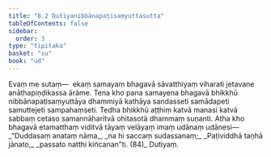 ```yaml
---
title: "8.2 Dutiyanibbānapaṭisaṃyuttasutta"
tableOfContents: false
sidebar:
  order: 3
type: "tipitaka"
basket: "su"
book: "ud"
---
```



<DynamicBreadcrumb />

<Division number="72" book="ud">

<Paragraph number="665" book="ud">
Evaṃ me sutaṃ—  ekaṃ samayaṃ bhagavā sāvatthiyaṃ viharati jetavane anāthapiṇḍikassa ārāme. Tena kho pana samayena bhagavā bhikkhū nibbānapaṭisaṃyuttāya dhammiyā kathāya sandasseti samādapeti samuttejeti sampahaṃseti. Tedha bhikkhū aṭṭhiṃ katvā manasi katvā sabbaṃ cetaso samannāharitvā ohitasotā dhammaṃ suṇanti.
</Paragraph>

<Paragraph number="666" book="ud">
Atha kho bhagavā etamatthaṃ viditvā tāyaṃ velāyaṃ imaṃ udānaṃ udānesi—
</Paragraph>

<Paragraph number="667" type="verses" book="ud">
_“Duddasaṃ anataṃ nāma,_  
_na hi saccaṃ sudassanaṃ;_  
_Paṭividdhā taṇhā jānato,_  
_passato natthi kiñcanan”ti. (84)_  


</Paragraph>
</Division>

<Paragraph number="668" type="center" book="ud">
Dutiyaṃ.
</Paragraph>